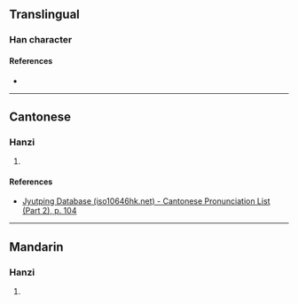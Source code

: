 {{character info/new}}
==Translingual==

===Han character===
{{Han char|rn=57|rad=弓|as=07|sn=10|four=|canj=NRB|ids=⿰弓肙}}

====References====
* {{Han ref|kx=0359.010|dkj=09792|dj=0675.180|hdz=20996.120|uh=5F32|ud=24370}}

----

==Cantonese==

===Hanzi===
{{yue-hanzi|jyut=[[hyun1]]|y=hyun1}}

# {{rfdef|yue|sort=弓07}}

====References====
* [http://www.iso10646hk.net/jp/document/download.jsp Jyutping Database (iso10646hk.net) - Cantonese Pronunciation List (Part 2), p. 104]

----

==Mandarin==

===Hanzi===
{{cmn-hanzi|pin=[[xuān]] ([[xuan1]])|wg=hsüan<sup>1</sup>}}

# {{rfdef|cmn|sort=弓07}}
